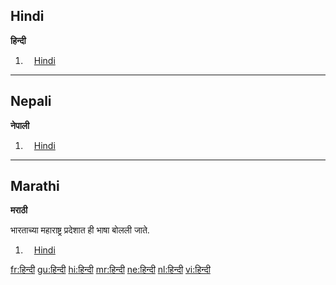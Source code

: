 == Hindi ==
'''हिन्दी'''

# [[Hindi]]

----

== Nepali ==
'''नेपाली'''

# [[Hindi]]

----

== Marathi ==
'''मराठी'''

भारताच्या महाराष्ट्र प्रदेशात ही भाषा बोलली जाते.
# [[Hindi]]

[[fr:हिन्दी]]
[[gu:हिन्दी]]
[[hi:हिन्दी]]
[[mr:हिन्दी]]
[[ne:हिन्दी]]
[[nl:हिन्दी]]
[[vi:हिन्दी]]